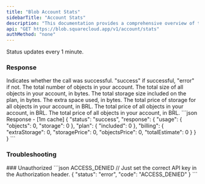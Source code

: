 ```yaml
---
title: "Blob Account Stats"
sidebarTitle: "Account Stats"
description: "This documentation provides a comprehensive overview of the GET /v1/stats endpoint of the SquareCloud Blob API."
api: "GET https://blob.squarecloud.app/v1/account/stats"
authMethod: "none"
---
```



<Authorization />

<Warning>Status updates every 1 minute.</Warning>

### Response

<ResponseField name="status" type="string">
  Indicates whether the call was successful. "success" if successful, "error" if not.
</ResponseField>

<ResponseField name="response" type="object">

<Expandable title="Toggle object">

<ResponseField name="usage" type="object">
<ResponseField name="objects" type="number">
  The total number of objects in your account.
</ResponseField>
<ResponseField name="storage" type="number">
  The total size of all objects in your account, in bytes.
</ResponseField>
</ResponseField>

<ResponseField name="plan" type="object">
<ResponseField name="included" type="number">
The total storage size included on the plan, in bytes.
</ResponseField>
</ResponseField>

<ResponseField name="billing" type="object">
<ResponseField name="extraStorage" type="number">
  The extra space used, in bytes.
</ResponseField>
<ResponseField name="storagePrice" type="number">
  The total price of storage for all objects in your account, in BRL.
</ResponseField>
<ResponseField name="objectsPrice" type="number">
  The total price of all objects in your account, in BRL.
</ResponseField>
<ResponseField name="totalEstimate" type="number">
  The total price of all objects in your account, in BRL.
</ResponseField>
</ResponseField>
</Expandable>

</ResponseField>

<ResponseExample>
```json Response - [1m cache]
{
  "status": "success",
  "response": {
    "usage": {
      "objects": 0,
      "storage": 0
    },
    "plan": {
      "included": 0
    },
    "billing": {
      "extraStorage": 0,
      "storagePrice": 0,
      "objectsPrice": 0,
      "totalEstimate": 0
    }
  }
}
```
</ResponseExample>

### Troubleshooting
<Tabs>
    <Tab title="401 Status Code">
        ### Unauthorized
        <CodeGroup>
        ```json ACCESS_DENIED
        // Just set the correct API key in the Authorization header.
        {
            "status": "error",
            "code": "ACCESS_DENIED"
        }
        ```
        </CodeGroup>
    </Tab>
</Tabs>

